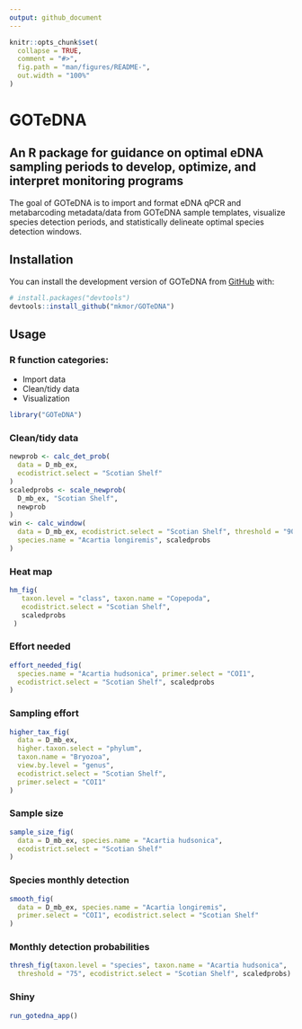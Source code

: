 ```yaml
---
output: github_document
---
```


<!-- README.md is generated from README.Rmd. Please edit that file -->

```r
knitr::opts_chunk$set(
  collapse = TRUE,
  comment = "#>",
  fig.path = "man/figures/README-",
  out.width = "100%"
)
```

# GOTeDNA
## An R package for guidance on optimal eDNA sampling periods to develop, optimize, and interpret monitoring programs

<!-- badges: start -->
<!-- badges: end -->

The goal of GOTeDNA is to import and format eDNA qPCR and metabarcoding metadata/data from GOTeDNA sample templates, visualize species detection periods, and statistically delineate optimal species detection windows.

## Installation

You can install the development version of GOTeDNA from [GitHub](https://github.com/) with:

``` r
# install.packages("devtools")
devtools::install_github("mkmor/GOTeDNA")
```

## Usage


### R function categories:
- Import data
- Clean/tidy data
- Visualization

```R
library("GOTeDNA")
```


### Clean/tidy data

```R
newprob <- calc_det_prob(
  data = D_mb_ex,
  ecodistrict.select = "Scotian Shelf"
)
scaledprobs <- scale_newprob(
  D_mb_ex, "Scotian Shelf",
  newprob
)
win <- calc_window(
  data = D_mb_ex, ecodistrict.select = "Scotian Shelf", threshold = "90",
  species.name = "Acartia longiremis", scaledprobs
)
```


### Heat map 

```R
hm_fig(
   taxon.level = "class", taxon.name = "Copepoda",
   ecodistrict.select = "Scotian Shelf",
   scaledprobs
 )
```

### Effort needed

```R
effort_needed_fig(
  species.name = "Acartia hudsonica", primer.select = "COI1",
  ecodistrict.select = "Scotian Shelf", scaledprobs
)
```

### Sampling effort

```R
higher_tax_fig(
  data = D_mb_ex, 
  higher.taxon.select = "phylum", 
  taxon.name = "Bryozoa",
  view.by.level = "genus", 
  ecodistrict.select = "Scotian Shelf", 
  primer.select = "COI1"
)
```

### Sample size 

```R
sample_size_fig(
  data = D_mb_ex, species.name = "Acartia hudsonica",
  ecodistrict.select = "Scotian Shelf"
)
```

### Species monthly detection

```R
smooth_fig(
  data = D_mb_ex, species.name = "Acartia longiremis",
  primer.select = "COI1", ecodistrict.select = "Scotian Shelf"
)
```


### Monthly detection probabilities

```R
thresh_fig(taxon.level = "species", taxon.name = "Acartia hudsonica", 
  threshold = "75", ecodistrict.select = "Scotian Shelf", scaledprobs)
```


### Shiny 

```R
run_gotedna_app()
```
